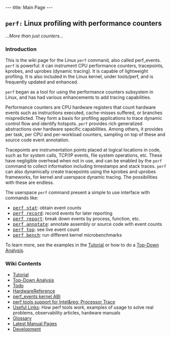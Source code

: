 ---
title: Main Page
---

== <tt>perf:</tt> Linux profiling with performance counters ==
''...More than just counters...''

=== Introduction ===

This is the wiki page for the Linux <tt>perf</tt> command, also called perf_events. <tt>perf</tt> is powerful: it can instrument CPU performance counters, tracepoints, kprobes, and uprobes (dynamic tracing). It is capable of lightweight profiling. It is also included in the Linux kernel, under tools/perf, and is frequently updated and enhanced.

<tt>perf</tt> began as a tool for using the performance counters subsystem in Linux, and has had various enhancements to add tracing capabilities.

Performance counters are CPU hardware registers that count hardware events such as instructions executed, cache-misses suffered, or branches mispredicted. They form a basis for profiling applications to trace dynamic control flow and identify hotspots. <tt>perf</tt> provides rich generalized abstractions over hardware specific capabilities. Among others, it provides per task, per CPU and per-workload counters, sampling on top of these and source code event annotation.

Tracepoints are instrumentation points placed at logical locations in code, such as for system calls, TCP/IP events, file system operations, etc. These have negligible overhead when not in use, and can be enabled by the <tt>perf</tt> command to collect information including timestamps and stack traces. <tt>perf</tt> can also dynamically create tracepoints using the kprobes and uprobes frameworks, for kernel and userspace dynamic tracing. The possibilities with these are endless.

The userspace <tt>perf</tt> command present a simple to use interface with commands like:

* <tt>[[Tutorial#Counting_with_perf_stat| perf stat</tt>]]: obtain event counts
* <tt>[[Tutorial#Sampling_with_perf_record | perf record</tt>]]: record events for later reporting
* <tt>[[Tutorial#Sample_analysis_with_perf_report | perf report</tt>]]: break down events by process, function, etc.
* <tt>[[Tutorial#Source_level_analysis_with_perf_annotate | perf annotate</tt>]]: annotate assembly or source code with event counts
* <tt>[[Tutorial#Live_analysis_with_perf_top | perf top</tt>]]: see live event count 
* <tt>[[Tutorial#Benchmarking_with_perf_bench | perf bench</tt>]]: run different kernel microbenchmarks

To learn more, see the examples in the [[Tutorial]] or how to do a [[Top-Down Analysis]].

=== Wiki Contents  ===

* [[Tutorial]]
* [[Top-Down Analysis]]
* [[Todo]]
* [[HardwareReference]]
* [[perf_events kernel ABI]]
* [[perf tools support for Intel&reg; Processor Trace]]
* [[Useful Links]]: How perf tools work, examples of usage to solve real problems, observability articles, hardware manuals
* [[Glossary]]
* [[Latest Manual Pages]]
* [[Development]]